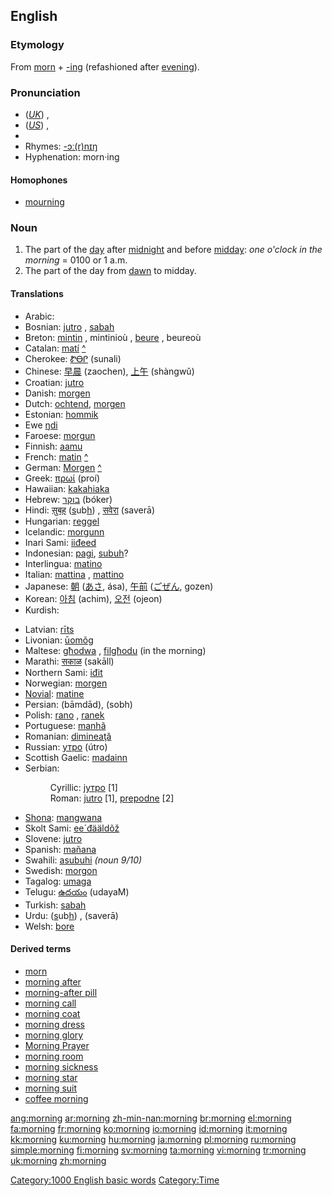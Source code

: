 ==English==

{{rank|sent|keep|myself|273|morning|money|door|round}}

===Etymology===
From [[morn]] + [[-ing]] (refashioned after [[evening]]).

===Pronunciation===
*(''[[Received Pronunciation|UK]]'') {{IPA|/ˈmɔ:nɪŋ/}}, {{SAMPA|/"mO:nIN/}}
*(''[[General American|US]]'') {{IPA|/ˈmɔɻnɪŋ/}}, {{SAMPA|/"mOrnIN/}}
*{{audio|en-us-morning.ogg|Audio (US)}}
*Rhymes: [[Rhymes:English:-ɔː(r)nɪŋ|-ɔː(r)nɪŋ]]
*Hyphenation: morn·ing

====Homophones====
*[[mourning]]

===Noun===
{{wikipedia}}
{{en-noun}}

# The part of the [[day]] after [[midnight]] and before [[midday]]: ''one o'clock in the morning'' = 0100 or 1 a.m.
# The part of the day from [[dawn]] to midday.

====Translations====
{{top}}
*Arabic: {{ARchar|[[صباح|صَبَاح]]}} {{Unicode|(ʂabá: ħ)}} {{m}}
*Bosnian: [[jutro#Bosnian|jutro]] {{n}}, [[sabah#Bosnian|sabah]] {{m}}
*Breton: [[mintin]] {{m}}, mintinioù {{p}}, [[beure]] {{m}}, beureoù {{p}}
*Catalan: [[matí]] {{m}} [[:ca: matí|^]]
*Cherokee: [[ᏑᎾᎵ]] (sunali)
*Chinese: [[早晨]] (zaochen), [[上午]] (shàngwǔ)
*Croatian: [[jutro#Croatian|jutro]] {{n}}
*Danish: [[morgen]] {{c}}
*Dutch: [[ochtend]], [[morgen]]
*Estonian: [[hommik]]
*Ewe [[ŋdi]]
*Faroese: [[morgun]]
*Finnish: [[aamu]]
*French: [[matin]] {{m}} [[:fr: matin|^]]
*German: [[Morgen]] {{m}} [[:de: Morgen|^]]
*Greek: [[πρωί]] (proí) {{n}}
*Hawaiian: [[kakahiaka]] {{n}}
*Hebrew: [[בוקר]] (bóker)
*Hindi: [[स़ुबह़]] (<u>s</u>ub<u>h</u>) {{f}}, [[सवेरा]] (saverā) {{m}}
*Hungarian: [[reggel]]
*Icelandic: [[morgunn]] {{m}}
*Inari Sami: [[iiđeed]]
*Indonesian: [[pagi]], [[subuh]]?
*Interlingua: [[matino]]
*Italian: [[mattina]] {{f}}, [[mattino]] {{m}}
*Japanese: [[朝]] ([[あさ]], ása), [[午前]] ([[ごぜん]], gozen)
*Korean: [[아침]] (achim), [[오전]] (ojeon)
*Kurdish: {{KUchar|[[به‌یانی]]}}
{{mid}}
*Latvian: [[rīts]] {{m}}
*Livonian: [[ūomõg]]
*Maltese: [[għodwa]] {{f}}, [[filgħodu]] (in the morning)
*Marathi: [[सकाळ]] (sakāll)
*Northern Sami: [[iđit]]
*Norwegian: [[morgen]]
*[[Novial]]: [[matine]]
*Persian: {{FAchar|[[بامداد]]}} (bāmdād), {{FAchar|[[صبح]]}} (sobh)
*Polish: [[rano]] {{n}}, [[ranek]] {{m}}
*Portuguese: [[manhã]] {{f}}
*Romanian: [[dimineaţă]] {{f}}
*Russian: [[утро]] (útro) {{n}}
*Scottish Gaelic: [[madainn]] {{f}}
*Serbian:
*:Cyrillic: [[јутро#Serbian|јутро]] {{n}} [1]
*:Roman: [[jutro#Serbian|jutro]] {{n}} [1], [[prepodne]] [2]
*[[Shona]]: [[mangwana]]
*Skolt Sami: [[ee´đääldõž]]
*Slovene: [[jutro]] {{n}}
*Spanish: [[mañana]] {{f}}
*Swahili: [[asubuhi]] ''(noun 9/10)''
*Swedish: [[morgon]] {{c}}
*Tagalog: [[umaga]]
*Telugu: [[ఉదయం]] (udayaM)
*Turkish: [[sabah]]
*Urdu: {{URchar|[[صبح]]}} (<u>s</u>ub<u>h</u>) {{f}}, {{URchar|[[سویرا]]}} (saverā) {{m}}
*Welsh: [[bore]]
{{bottom}}

====Derived terms====
*[[morn]]
*[[morning after]]
*[[morning-after pill]]
*[[morning call]]
*[[morning coat]]
*[[morning dress]]
*[[morning glory]]
*[[Morning Prayer]]
*[[morning room]]
*[[morning sickness]]
*[[morning star]]
*[[morning suit]]
*[[coffee morning]]

[[Category:1000 English basic words]]
[[Category:Time]]

[[ang:morning]]
[[ar:morning]]
[[zh-min-nan:morning]]
[[br:morning]]
[[el:morning]]
[[fa:morning]]
[[fr:morning]]
[[ko:morning]]
[[io:morning]]
[[id:morning]]
[[it:morning]]
[[kk:morning]]
[[ku:morning]]
[[hu:morning]]
[[ja:morning]]
[[pl:morning]]
[[ru:morning]]
[[simple:morning]]
[[fi:morning]]
[[sv:morning]]
[[ta:morning]]
[[vi:morning]]
[[tr:morning]]
[[uk:morning]]
[[zh:morning]]